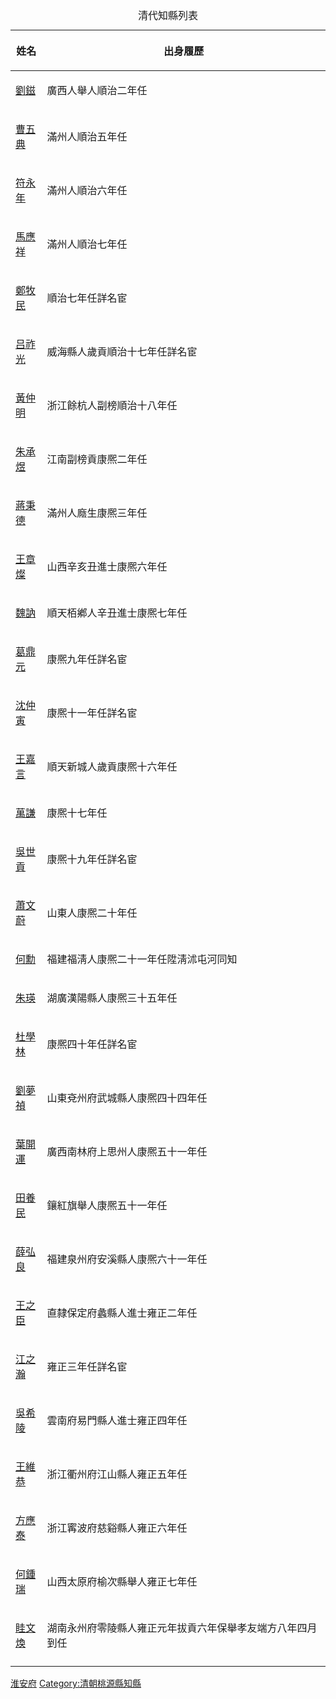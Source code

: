 {|style="width:99.9%" border="1" class="wikitable sortable mw-collapsible"
|+ 清代知縣列表
|-
!width=10%| 姓名
!width=90%| 出身履歷
|-
|[[劉鎡|劉鎡]]||廣西人舉人順治二年任
|-
|[[曹五典|曹五典]]||滿州人順治五年任
|-
|[[符永年|符永年]]||滿州人順治六年任
|-
|[[馬應祥|馬應祥]]||滿州人順治七年任
|-
|[[鄭牧民|鄭牧民]]||順治七年任詳名宦
|-
|[[吕祚光|吕祚光]]||威海縣人歲貢順治十七年任詳名宦
|-
|[[黃仲明|黃仲明]]||浙江餘杭人副榜順治十八年任
|-
|[[朱承煜|朱承煜]]||江南副榜貢康熈二年任
|-
|[[蔣秉德|蔣秉德]]||滿州人廕生康熈三年任
|-
|[[王章燦|王章燦]]||山西辛亥丑進士康熈六年任
|-
|[[魏訥|魏訥]]||順天栢鄕人辛丑進士康熈七年任
|-
|[[葛鼎元|葛鼎元]]||康熈九年任詳名宦
|-
|[[沈仲寅|沈仲寅]]||康熈十一年任詳名宦
|-
|[[王嘉言|王嘉言]]||順天新城人歲貢康熈十六年任
|-
|[[萬謙|萬謙]]||康熈十七年任
|-
|[[吳世貢|吳世貢]]||康熈十九年任詳名宦
|-
|[[蕭文蔚|蕭文蔚]]||山東人康熈二十年任
|-
|[[何勳|何勳]]||福建福淸人康熈二十一年任陞淸沭屯河同知
|-
|[[朱瑛|朱瑛]]||湖廣漢陽縣人康熈三十五年任
|-
|[[杜學林|杜學林]]||康熈四十年任詳名宦
|-
|[[劉夢禎|劉夢禎]]||山東兗州府武城縣人康熈四十四年任
|-
|[[葉開運|葉開運]]||廣西南林府上思州人康熈五十一年任
|-
|[[田養民|田養民]]||鑲紅旗舉人康熈五十一年任
|-
|[[薛弘良|薛弘良]]||福建泉州府安溪縣人康熈六十一年任
|-
|[[王之臣|王之臣]]||直隸保定府蠡縣人進士雍正二年任
|-
|[[江之瀚|江之瀚]]||雍正三年任詳名宦
|-
|[[吳希陵|吳希陵]]||雲南府易門縣人進士雍正四年任
|-
|[[王維恭|王維恭]]||浙江衢州府江山縣人雍正五年任
|-
|[[方應泰|方應泰]]||浙江寗波府慈谿縣人雍正六年任
|-
|[[何鍾瑞|何鍾瑞]]||山西太原府榆次縣舉人雍正七年任
|-
|[[眭文煥|眭文煥]]||湖南永州府零陵縣人雍正元年拔貢六年保舉孝友端方八年四月到任
|-
|}
[[Category:清朝江蘇知縣|淮安府]]
[[Category:清朝桃源縣知縣|Category:清朝桃源縣知縣]]
